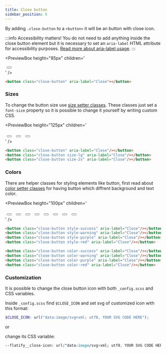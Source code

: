 ```yaml
---
title: Close button
sidebar_position: 5
---
```



By adding `.close-button` to a `<button>` it will be an button with close icon.

:::info Accessibility matters!
You do not need to add anything inside the close button element but it is necessary to set an `aria-label` HTML attribute for accessibility purposes. [Read more about aria-label usage](https://developer.mozilla.org/en-US/docs/Web/Accessibility/ARIA/ARIA_Techniques/Using_the_aria-label_attribute).
:::

<PreviewBox
	height="85px"
	children='
<!DOCTYPE html>
<html lang="en">
	<head>
		<meta charset="UTF-8" />
		<meta http-equiv="X-UA-Compatible" content="IE=edge" />
		<meta name="viewport" content="width=device-width, initial-scale=1.0" />
		<link rel="stylesheet" href="https://raw.githack.com/amir2mi/FlatifyCSS/master/dist/css/flatify-min.css" />
		<title>Close button</title>
	</head>
	<body>
        <div class="flex-center">
			<button class="close-button" aria-label="Close"/></button>
		</div>
	</body>
</html>
'
/>

```html title="index.html"
<button class="close-button" aria-label="Close"></button>
```

### Sizes

To change the button size use [size setter classes](/docs/helpers/size-setters).
These classes just set a `font-size` property so it is possible to change it yourself by writing custom CSS.

<PreviewBox
	height="125px"
	children='
<!DOCTYPE html>
<html lang="en">
	<head>
		<meta charset="UTF-8" />
		<meta http-equiv="X-UA-Compatible" content="IE=edge" />
		<meta name="viewport" content="width=device-width, initial-scale=1.0" />
		<link rel="stylesheet" href="https://raw.githack.com/amir2mi/FlatifyCSS/master/dist/css/flatify-min.css" />
		<title>Close button</title>
	</head>
	<body>
        <div class="flex-center">
			<button class="close-button" aria-label="Close"/></button>
			<button class="close-button size-lg" aria-label="Close"/></button>
			<button class="close-button size-2x" aria-label="Close"/></button>
		</div>
	</body>
</html>
'
/>

```html title="index.html"
<button class="close-button" aria-label="Close"/></button>
<button class="close-button size-lg" aria-label="Close"/></button>
<button class="close-button size-2x" aria-label="Close"/></button>
```

### Colors

There are helper classes for styling elements like button, first read about [color setter classes](/docs/helpers/color-setters) for having button which diffrent background and text color.

<PreviewBox
	height="100px"
	children='
<!DOCTYPE html>
<html lang="en">
	<head>
		<meta charset="UTF-8" />
		<meta http-equiv="X-UA-Compatible" content="IE=edge" />
		<meta name="viewport" content="width=device-width, initial-scale=1.0" />
		<link rel="stylesheet" href="https://raw.githack.com/amir2mi/FlatifyCSS/master/dist/css/flatify-min.css" />
		<title>Close button</title>
		<style>
			.close-button{
				margin: 5px !important;
			}
		</style>
	</head>
	<body>
        <div class="flex-center" style="flex-wrap: wrap">
			<button class="close-button style-success" aria-label="Close"/></button>
			<button class="close-button style-warning" aria-label="Close"/></button>
			<button class="close-button style-purple" aria-label="Close"/></button>
			<button class="close-button style-red" aria-label="Close"/></button>
			<button class="close-button color-success" aria-label="Close"/></button>
			<button class="close-button color-warning" aria-label="Close"/></button>
			<button class="close-button color-purple" aria-label="Close"/></button>
			<button class="close-button color-red" aria-label="Close"/></button>
		</div>
	</body>
</html>
'
/>

```html title="index.html"
<button class="close-button style-success" aria-label="Close"/></button>
<button class="close-button style-warning" aria-label="Close"/></button>
<button class="close-button style-purple" aria-label="Close"/></button>
<button class="close-button style-red" aria-label="Close"/></button>

<button class="close-button color-success" aria-label="Close"/></button>
<button class="close-button color-warning" aria-label="Close"/></button>
<button class="close-button color-purple" aria-label="Close"/></button>
<button class="close-button color-red" aria-label="Close"/></button>
```

### Customization

It is possible to change the close button icon with both `_config.scss` and CSS variables.

Inside `_config.scss` find `$CLOSE_ICON` and set svg of customized icon with this format:

```scss title="_config.scss"
$CLOSE_ICON: url("data:image/svg+xml; utf8, YOUR SVG CODE HERE");
```

or

change its CSS variable:

```css title="style.css"
--flatify__close-icon: url("data:image/svg+xml; utf8, YOUR SVG CODE HERE");
```
